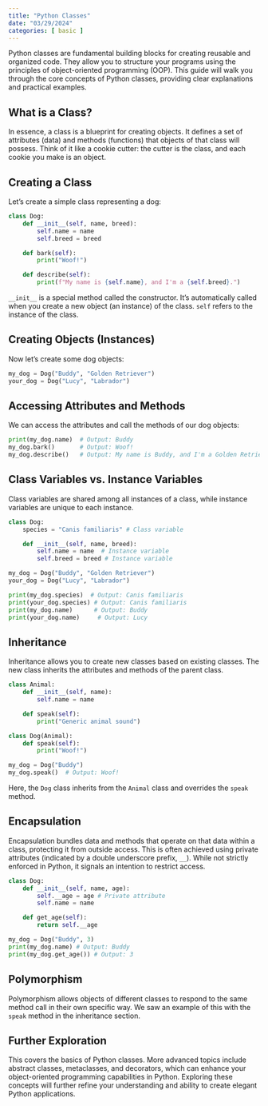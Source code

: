```yaml
---
title: "Python Classes"
date: "03/29/2024"
categories: [ basic ]
---
```



Python classes are fundamental building blocks for creating reusable and organized code.  They allow you to structure your programs using the principles of object-oriented programming (OOP). This guide will walk you through the core concepts of Python classes, providing clear explanations and practical examples.

## What is a Class?

In essence, a class is a blueprint for creating objects.  It defines a set of attributes (data) and methods (functions) that objects of that class will possess. Think of it like a cookie cutter: the cutter is the class, and each cookie you make is an object.

## Creating a Class

Let's create a simple class representing a dog:

```python
class Dog:
    def __init__(self, name, breed):
        self.name = name
        self.breed = breed

    def bark(self):
        print("Woof!")

    def describe(self):
        print(f"My name is {self.name}, and I'm a {self.breed}.")
```

`__init__` is a special method called the constructor. It's automatically called when you create a new object (an instance) of the class.  `self` refers to the instance of the class.

## Creating Objects (Instances)

Now let's create some dog objects:

```python
my_dog = Dog("Buddy", "Golden Retriever")
your_dog = Dog("Lucy", "Labrador")
```

## Accessing Attributes and Methods

We can access the attributes and call the methods of our dog objects:

```python
print(my_dog.name)  # Output: Buddy
my_dog.bark()       # Output: Woof!
my_dog.describe()   # Output: My name is Buddy, and I'm a Golden Retriever.
```

## Class Variables vs. Instance Variables

Class variables are shared among all instances of a class, while instance variables are unique to each instance.

```python
class Dog:
    species = "Canis familiaris" # Class variable

    def __init__(self, name, breed):
        self.name = name  # Instance variable
        self.breed = breed # Instance variable

my_dog = Dog("Buddy", "Golden Retriever")
your_dog = Dog("Lucy", "Labrador")

print(my_dog.species)  # Output: Canis familiaris
print(your_dog.species) # Output: Canis familiaris
print(my_dog.name)      # Output: Buddy
print(your_dog.name)     # Output: Lucy
```


## Inheritance

Inheritance allows you to create new classes based on existing classes.  The new class inherits the attributes and methods of the parent class.

```python
class Animal:
    def __init__(self, name):
        self.name = name

    def speak(self):
        print("Generic animal sound")

class Dog(Animal):
    def speak(self):
        print("Woof!")

my_dog = Dog("Buddy")
my_dog.speak()  # Output: Woof!
```

Here, the `Dog` class inherits from the `Animal` class and overrides the `speak` method.


## Encapsulation

Encapsulation bundles data and methods that operate on that data within a class, protecting it from outside access.  This is often achieved using private attributes (indicated by a double underscore prefix, `__`).  While not strictly enforced in Python, it signals an intention to restrict access.

```python
class Dog:
    def __init__(self, name, age):
        self.__age = age # Private attribute
        self.name = name

    def get_age(self):
        return self.__age

my_dog = Dog("Buddy", 3)
print(my_dog.name) # Output: Buddy
print(my_dog.get_age()) # Output: 3
```


## Polymorphism

Polymorphism allows objects of different classes to respond to the same method call in their own specific way.  We saw an example of this with the `speak` method in the inheritance section.


##  Further Exploration

This covers the basics of Python classes. More advanced topics include abstract classes, metaclasses, and decorators, which can enhance your object-oriented programming capabilities in Python. Exploring these concepts will further refine your understanding and ability to create elegant Python applications.

